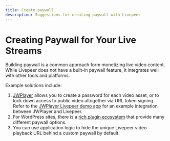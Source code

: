 ```yaml
---
title: Create paywall
description: Suggestions for creating paywall with Livepeer
---
```


# Creating Paywall for Your Live Streams

Building paywall is a common approach form monetizing live video content. While
Livepeer does not have a built-in paywall feature, it integrates well with other
tools and platforms.

Example solutions include:

1. [JWPlayer](https://www.jwplayer.com/) allows you to create a password for
   each video asset, or to lock down access to public video altogether via URL
   token signing. Refer to the
   [JWPlayer Livepeer demo app](https://github.com/livepeer/livepeer-jwplayer-demo)
   for an example integration between JWPlayer and Livepeer.
2. For WordPress sites, there is a
   [rich plugin ecosystem](https://wordpress.org/plugins/search/paywall/) that
   provide many different paywall options.
3. You can use application logic to hide the unique Livepeer video playback URL
   behind a custom paywall by default.
